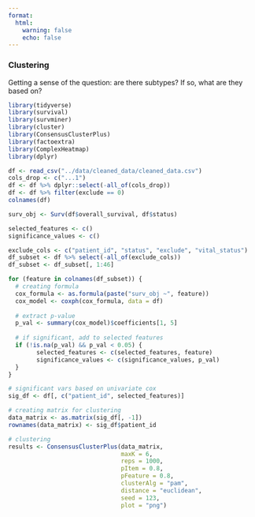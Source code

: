 ```yaml
---
format:
  html: 
    warning: false 
    echo: false 
---
```


### Clustering

Getting a sense of the question: are there subtypes? If so, what are they based on? 

```r
library(tidyverse)
library(survival)
library(survminer)
library(cluster)
library(ConsensusClusterPlus)
library(factoextra)
library(ComplexHeatmap)
library(dplyr)

df <- read_csv("../data/cleaned_data/cleaned_data.csv")
cols_drop <- c("...1")
df <- df %>% dplyr::select(-all_of(cols_drop))
df <- df %>% filter(exclude == 0)
colnames(df)
```

```r
surv_obj <- Surv(df$overall_survival, df$status)

selected_features <- c()
significance_values <- c()

exclude_cols <- c("patient_id", "status", "exclude", "vital_status")
df_subset <- df %>% select(-all_of(exclude_cols))
df_subset <- df_subset[, 1:46]

for (feature in colnames(df_subset)) { 
  # creating formula
  cox_formula <- as.formula(paste("surv_obj ~", feature))
  cox_model <- coxph(cox_formula, data = df)
  
  # extract p-value
  p_val <- summary(cox_model)$coefficients[1, 5]
  
  # if significant, add to selected features
  if (!is.na(p_val) && p_val < 0.05) {
        selected_features <- c(selected_features, feature)
        significance_values <- c(significance_values, p_val)
  }
}

# significant vars based on univariate cox
sig_df <- df[, c("patient_id", selected_features)]

# creating matrix for clustering
data_matrix <- as.matrix(sig_df[, -1])
rownames(data_matrix) <- sig_df$patient_id

# clustering
results <- ConsensusClusterPlus(data_matrix,
                                maxK = 6,
                                reps = 1000,
                                pItem = 0.8,
                                pFeature = 0.8,
                                clusterAlg = "pam",
                                distance = "euclidean",
                                seed = 123,
                                plot = "png")
```